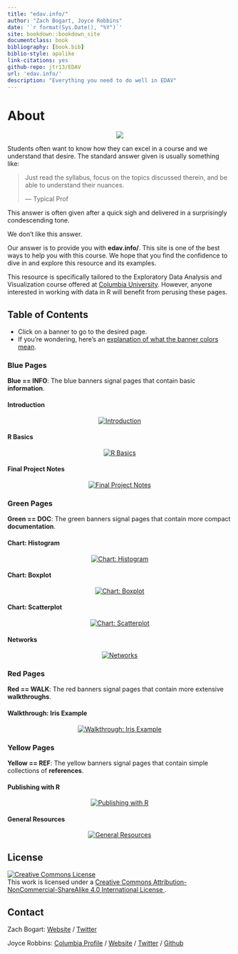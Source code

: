 ```yaml
--- 
title: "edav.info/"
author: "Zach Bogart, Joyce Robbins"
date: '`r format(Sys.Date(), "%Y")`'
site: bookdown::bookdown_site
documentclass: book
bibliography: [book.bib]
biblio-style: apalike
link-citations: yes
github-repo: jtr13/EDAV
url: 'edav.info/'
description: "Everything you need to do well in EDAV"
---
```




# About {-}

<center>
![](images/banners/edav_banner.png)
</center>

Students often want to know how they can excel in a course and we understand that desire. The standard answer given is usually something like: 

> Just read the syllabus, focus on the topics discussed therein, and be able to understand their nuances.
>
> --- Typical Prof 

This answer is often given after a quick sigh and delivered in a surprisingly condescending tone.

We don't like this answer.

Our answer is to provide you with **edav.info/**. This site is one of the best ways to help you with this course. We hope that you find the confidence to dive in and explore this resource and its examples.

This resource is specifically tailored to the Exploratory Data Analysis and Visualization course offered at [Columbia University](https://www.columbia.edu/){target="_blank"}. However, anyone interested in working with data in R will benefit from perusing these pages.

## Table of Contents
- Click on a banner to go to the desired page.
- If you're wondering, here's an [explanation of what the banner colors mean](intro.html#what-the-banners-mean).

### Blue Pages
**Blue == INFO**: The blue banners signal pages that contain basic **information**.

#### Introduction
<center>
[![Introduction](images/banners/banner_intro.png)](intro.html)
</center>

#### R Basics
<center>
[![R Basics](images/banners/banner_basics.png)](basics.html)
</center>

#### Final Project Notes
<center>
[![Final Project Notes](images/banners/banner_presentation.png)](project.html)
</center>

### Green Pages
**Green == DOC**: The green banners signal pages that contain more compact **documentation**.

#### Chart: Histogram
<center>
[![Chart: Histogram](images/banners/banner_histogram.png)](histo.html)
</center>

#### Chart: Boxplot
<center>
[![Chart: Boxplot](images/banners/banner_boxplot.png)](box.html)
</center>

#### Chart: Scatterplot
<center>
[![Chart: Scatterplot](images/banners/banner_scatterplot.png)](scatter.html)
</center>

#### Networks
<center>
[![Networks](images/banners/banner_network.png)](network.html)
</center>

### Red Pages
**Red == WALK**: The red banners signal pages that contain more extensive **walkthroughs**.

#### Walkthrough: Iris Example
<center>
[![Walkthrough: Iris Example](images/banners/banner_iris.png)](iris.html)
</center>

### Yellow Pages
**Yellow == REF**: The yellow banners signal pages that contain simple collections of  **references**.

#### Publishing with R
<center>
[![Publishing with R](images/banners/banner_publish.png)](publish.html)
</center>

#### General Resources
<center>
[![General Resources](images/banners/banner_resources.png)](general.html)
</center>

## License

<a rel="license" href="http://creativecommons.org/licenses/by-nc-sa/4.0/" target="_blank"><img alt="Creative Commons License" style="border-width:0" src="https://i.creativecommons.org/l/by-nc-sa/4.0/88x31.png" /></a><br />This work is licensed under a <a rel="license" href="http://creativecommons.org/licenses/by-nc-sa/4.0/" target="_blank">Creative Commons Attribution-NonCommercial-ShareAlike 4.0 International License </a>.

## Contact

Zach Bogart: 
[Website](https://zachbogart.com/){target="_blank"}
/
[Twitter](https://twitter.com/zachbogart){target="_blank"}

Joyce Robbins: 
[Columbia Profile](http://stat.columbia.edu/department-directory/name/joyce-robbins/){target="_blank"}
/
[Website](http://www.joyce-robbins.com/){target="_blank"}
/
[Twitter](https://twitter.com/jtrnyc){target="_blank"}
/
[Github](https://github.com/jtr13){target="_blank"}

